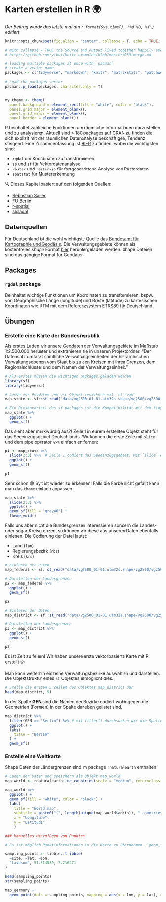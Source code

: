 # Karten erstellen in R 🌍

*Der Beitrag wurde das letzte mal am `r format(Sys.time(), '%d %B, %Y')` editiert*

```r

knitr::opts_chunk$set(fig.align = "center", collapse = T, echo = TRUE, message = FALSE, warning = FALSE)

# With collapse = TRUE the Source and output lived together happily ever in knitr.
# https://github.com/yihui/knitr-examples/blob/master/039-merge.md

# loading multiple packages at once with `pacman`
# create a vector name
packages <- c("tidyverse", "markdown", "knitr", "matrixStats", "patchwork", "lubridate", "plotly",  "naniar", "stlplus", "gt", "dygraphs", "htmltools", "zoo", "xts", "ggpmisc", "forcats", "RColorBrewer", "Kendall", "rstudioapi", "multcompView", "plyr", "bookdown", "janitor", "rstatix", "ggpubr", "moments", "tweetrmd", "ggthemes", "hexbin", "ggridges", "ggstream", "openair", "treemapify", "MBA", "akima", "sf", "rnaturalearth", "rnaturalearthdata", "rgeos", "ggspatial")
 
# Load the packages vector 
pacman::p_load(packages, character.only = T)


my_theme <- theme(
  panel.background = element_rect(fill = "white", color = "black"),
  panel.grid.major = element_blank(), 
  panel.grid.minor = element_blank(), 
  panel.border = element_blank())

```



R beinhaltet zahlreiche Funktionen um räumliche Informationen darzustellen und zu analysieren. Aktuell sind > 180 packages auf CRAN zu finden die sich explizit mit der räumlichen Datenanalyse beschäftigen, Tendenz steigend. Eine Zusammenfassung ist [HIER](https://cran.r-project.org/web/views/Spatial.html) zu finden, wobei die wichtigsten sind:

* `rgdal` um Koordinaten zu transformieren
* `sp` und `sf` für Vektordatenanalyse
* `raster` und `rastervis` für fortgeschrittene Analyse von Rasterdaten
* `spatstat` für Mustererkennung

🔍 Dieses Kapitel basiert auf den folgenden Quellen:

* [Sebastian Sauer](https://sebastiansauer.github.io/unemp-map/)
* [FU Berlin](https://www.geo.fu-berlin.de/en/v/soga/Introduction-to-R/Spatial-Data/index.html)
* [r-spatial](https://www.r-spatial.org/r/2018/10/25/ggplot2-sf-2.html)
* [slcladal](https://slcladal.github.io/maps.html)

## Datenquellen

Für Deutschland ist die wohl wichtigste Quelle das [Bundesamt für Kartographie und Geodäsie](https://www.bkg.bund.de/DE/Home/home.html). Die Verwaltungsgebiete können als kostenfreies *shape* Format [hier](https://gdz.bkg.bund.de/index.php/default/open-data/verwaltungsgebiete-historisch-vg-hist.html) heruntergeladen werden. Shape Dateien sind das gängige Format für Geodaten. 


## Packages

### `rgdal` package

Beinhaltet wichtige Funktionen um Koordinaten zu transformieren, bspw. von Geographische Länge (longitude) und Breite (latitude) zu kartesischen Koordinaten wie UTM mit dem Referenzsystem ETRS89 für Deutschland. 


## Übungen

### Erstelle eine Karte der Bundesrepublik

Als erstes Laden wir unsere [Geodaten](https://gdz.bkg.bund.de/index.php/default/digitale-geodaten/verwaltungsgebiete/verwaltungsgebiete-1-2-500-000-stand-01-01-vg2500.html) der Verwaltungsgebiete im Maßstab 1:2.500.000  herunter und extrahieren sie in unseren Projektordner. "Der Datensatz umfasst sämtliche Verwaltungseinheiten der hierarchischen Verwaltungsebenen vom Staat bis zu den Kreisen mit ihren Grenzen, dem Regionalschlüssel und dem Namen der Verwaltungseinheit."

```r

# Als erstes müssen die wichtigen packages geladen werden
library(sf)
library(tidyverse)

# Laden der Geodaten und als Objekt speichern mit `st_read`
map_state <- sf::st_read("data/vg2500_01-01.utm32s.shape/vg2500/vg2500_sta.shp")

# Ein Riesenvorteil des sf packages ist die Kompatibilität mit dem tidyverse. Daher hat man alle Funktionalitäten im Zusammenhang mit ggplot und auch m Daten zu transformieren oder zu filtern
map_state %>%
  ggplot() +
  geom_sf()

```

Das sieht aber merkwürdig aus?! Zeile 1 in eurem erstellten Objekt steht für das Seeeinzugsgebiet Deutschlands. Wir können die erste Zeile mit `slice` und dem pipe operator `%>%` einfach entfernen:

```r

p1 <- map_state %>%
  slice(2:3) %>%  # Zeile 1 codiert das Seeeinzugsgebiet. Mit `slice` entfernt man die erste Zeile in dem man bestätigt Zeile 2 bis 3 zu behalten
  ggplot() +
  geom_sf()

p1

```

Sehr schön 😄 Sylt ist wieder zu erkennen! Falls die Farbe nicht gefällt kann man das `theme` einfach anpassen. 

```r

map_state %>%
  slice(2:3) %>%
  ggplot() +
  geom_sf(fill = "grey40") +
  theme_void()

```

Falls uns aber nicht die Bundesgrenzen interessieren sondern die Landes- oder sogar Kreisgrenzen, so können wir diese aus unseren Daten ebenfalls einlesen. Die Codierung der Datei lautet:

* Land (`lan`)
* Regierungsbezirk (`rbz`)
* Kreis (`krs`)

```r

# Einlesen der Daten
map_federal <- sf::st_read("data/vg2500_01-01.utm32s.shape/vg2500/vg2500_lan.shp")

# Darstellen der Landesgrenzen
p2 <- map_federal %>%
  ggplot() + 
  geom_sf()

p2

```

```r

# Einlesen der Daten
map_district <- sf::st_read("data/vg2500_01-01.utm32s.shape/vg2500/vg2500_krs.shp")

# Darstellen der Landesgrenzen
p3 <- map_district %>%
  ggplot() + 
  geom_sf()

p3

```

Es ist Zeit zu feiern! Wir haben unsere erste vektorbasierte Karte mit R erstellt  👍

Man kann weiterhin einzelne Verwaltungsbezirke auswählen und darstellen. Die Objektstruktur eines `sf` Objektes ermöglicht dies.

```r

# Stelle die ersten 5 Zeilen des Objektes map_district dar
head(map_district, 5)

```

In der Spalte **GEN** sind die Namen der Bezirke codiert wohingegen die Geometrien (Formen) in der Spalte daneben gelistet sind. 

```r

map_district %>%
  filter(GEN == "Berlin") %>% # mit filter() durchsuchen wir die Spalte GEN nach dem Wort Berlin
  ggplot() +
  labs(
    title = "Berlin"
  ) +
  geom_sf()

```

### Erstelle eine Weltkarte

Shape Daten der Ländergrenzen sind im package `rnaturalearth` enthalten. 

```r

# Laden der Daten und speichern als Objekt map_world
map_world <- rnaturalearth::ne_countries(scale = "medium", returnclass = "sf")
  
map_world %>%
  ggplot() +
  geom_sf(fill = "white", color = "black") +
  labs(
    title = "World map", 
    subtitle = paste0("(", length(unique(map_world$admin)), " countries)"), # Die Funktion length() zählt die Länge des Vektors und damit die Anzahl der Länder
    x = "Longitude",
    y = "Latitude"
    )

```

```r

### Manuelles Hinzufügen von Punkten

# Es ist möglich Punktinformationen in die Karte zu übernehmen. `geom_sf` verhält sich dabei wie jedes geom das verwendet wird. Dazu ist es am einfachsten einen neuen data.frame zu erstellen.

sampling_points <- tibble::tribble(
  ~site, ~lat, ~lon,
  "Lavesum", 51.814589, 7.216471
)

head(sampling_points)
str(sampling_points)

map_germany +
  geom_point(data = sampling_points, mapping = aes(x = lon, y = lat), color = "red", size = 2)

```
